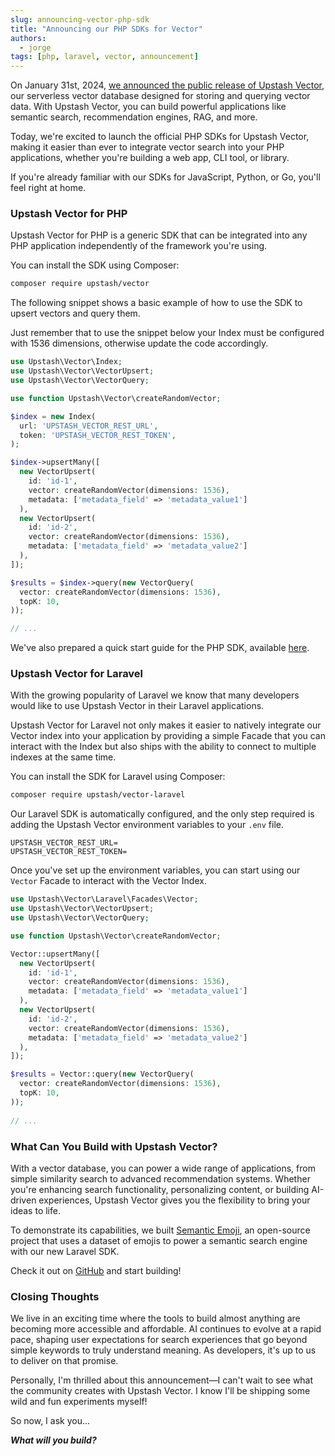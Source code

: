 ```yaml
---
slug: announcing-vector-php-sdk
title: "Announcing our PHP SDKs for Vector"
authors:
  - jorge
tags: [php, laravel, vector, announcement]
---
```


On January 31st, 2024, [we announced the public release of Upstash Vector](/blog/introducing-vector-database), our serverless vector database designed for storing and querying vector data.
With Upstash Vector, you can build powerful applications like semantic search, recommendation engines, RAG, and more.

Today, we're excited to launch the official PHP SDKs for Upstash Vector, making it easier than ever to integrate vector search into your PHP applications, whether you're building a web app, CLI tool, or library.

If you're already familiar with our SDKs for JavaScript, Python, or Go, you'll feel right at home.

### Upstash Vector for PHP

Upstash Vector for PHP is a generic SDK that can be integrated into any PHP application independently of the framework you're using.

You can install the SDK using Composer:

```bash
composer require upstash/vector
```

The following snippet shows a basic example of how to use the SDK to upsert vectors and query them.

Just remember that to use the snippet below your Index must be configured with 1536 dimensions, otherwise update the code accordingly.

```php
use Upstash\Vector\Index;
use Upstash\Vector\VectorUpsert;
use Upstash\Vector\VectorQuery;

use function Upstash\Vector\createRandomVector;

$index = new Index(
  url: 'UPSTASH_VECTOR_REST_URL',
  token: 'UPSTASH_VECTOR_REST_TOKEN',
);

$index->upsertMany([
  new VectorUpsert(
    id: 'id-1',
    vector: createRandomVector(dimensions: 1536),
    metadata: ['metadata_field' => 'metadata_value1']
  ),
  new VectorUpsert(
    id: 'id-2',
    vector: createRandomVector(dimensions: 1536),
    metadata: ['metadata_field' => 'metadata_value2']
  ),
]);

$results = $index->query(new VectorQuery(
  vector: createRandomVector(dimensions: 1536),
  topK: 10,
));

// ...
```
We've also prepared a quick start guide for the PHP SDK, available [here](https://upstash.com/docs/vector/sdks/php/getting-started).

### Upstash Vector for Laravel

With the growing popularity of Laravel we know that many developers would like to use Upstash Vector in their Laravel applications.

Upstash Vector for Laravel not only makes it easier to natively integrate our Vector index into your application by providing
a simple Facade that you can interact with the Index but also ships with the ability to connect to multiple indexes at the same time.

You can install the SDK for Laravel using Composer:

```bash
composer require upstash/vector-laravel
```

Our Laravel SDK is automatically configured, and the only step required is adding the Upstash Vector environment variables to your `.env` file.

```dotenv
UPSTASH_VECTOR_REST_URL=
UPSTASH_VECTOR_REST_TOKEN=
```

Once you've set up the environment variables, you can start using our `Vector` Facade to interact with the Vector Index.

```php
use Upstash\Vector\Laravel\Facades\Vector;
use Upstash\Vector\VectorUpsert;
use Upstash\Vector\VectorQuery;

use function Upstash\Vector\createRandomVector;

Vector::upsertMany([
  new VectorUpsert(
    id: 'id-1',
    vector: createRandomVector(dimensions: 1536),
    metadata: ['metadata_field' => 'metadata_value1']
  ),
  new VectorUpsert(
    id: 'id-2',
    vector: createRandomVector(dimensions: 1536),
    metadata: ['metadata_field' => 'metadata_value2']
  ),
]);

$results = Vector::query(new VectorQuery(
  vector: createRandomVector(dimensions: 1536),
  topK: 10,
));
 
// ...
```

### What Can You Build with Upstash Vector?

With a vector database, you can power a wide range of applications, from simple similarity search to advanced recommendation systems.
Whether you're enhancing search functionality, personalizing content, or building AI-driven experiences,
Upstash Vector gives you the flexibility to bring your ideas to life.

To demonstrate its capabilities, we built [Semantic Emoji](https://semantic-emoji-production-tay68r.laravel.cloud), an open-source project that uses a dataset of emojis to power a semantic search engine with our new Laravel SDK.

Check it out on [GitHub](https://github.com/upstash/laravel-semantic-emoji) and start building!

### Closing Thoughts

We live in an exciting time where the tools to build almost anything are becoming more accessible and affordable.
AI continues to evolve at a rapid pace, shaping user expectations for search experiences that go beyond simple keywords to truly understand meaning.
As developers, it's up to us to deliver on that promise.

Personally, I'm thrilled about this announcement—I can't wait to see what the community creates with Upstash Vector.
I know I'll be shipping some wild and fun experiments myself!

So now, I ask you…

***What will you build?***